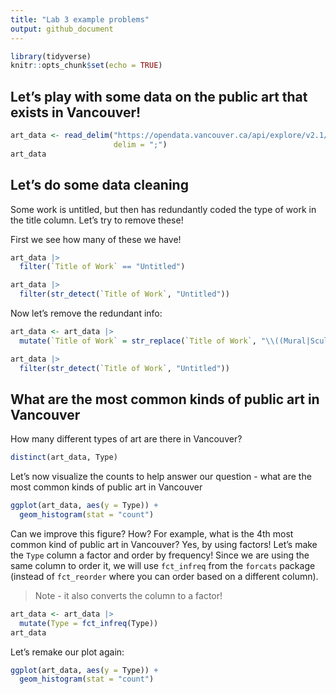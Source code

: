 ```yaml
---
title: "Lab 3 example problems"
output: github_document
---
```


```r
library(tidyverse)
knitr::opts_chunk$set(echo = TRUE)
```

## Let's play with some data on the public art that exists in Vancouver!

```r
art_data <- read_delim("https://opendata.vancouver.ca/api/explore/v2.1/catalog/datasets/public-art/exports/csv?lang=en&timezone=America%2FLos_Angeles&use_labels=true&delimiter=%3B",
                       delim = ";")
art_data
```

## Let's do some data cleaning

Some work is untitled, but then has redundantly coded the type of work in the title column.
Let's try to remove these!

First we see how many of these we have!

```r
art_data |> 
  filter(`Title of Work` == "Untitled")

art_data |> 
  filter(str_detect(`Title of Work`, "Untitled"))
```

Now let's remove the redundant info:

```r
art_data <- art_data |> 
  mutate(`Title of Work` = str_replace(`Title of Work`, "\\((Mural|Sculpture)\\)", ""))

art_data |> 
  filter(str_detect(`Title of Work`, "Untitled"))
```

## What are the most common kinds of public art in Vancouver

How many different types of art are there in Vancouver?

```r
distinct(art_data, Type)
```

Let's now visualize the counts to help answer our question - what are the most common kinds of public art in Vancouver

```r
ggplot(art_data, aes(y = Type)) +
  geom_histogram(stat = "count")
```

Can we improve this figure? How? For example, what is the 4th most common kind of public art in Vancouver?
Yes, by using factors! Let's make the `Type` column a factor and order by frequency!
Since we are using the same column to order it, we will use `fct_infreq` 
from the `forcats` package (instead of `fct_reorder` where you can order based on a different column).

> Note - it also converts the column to a factor!

```r
art_data <- art_data |> 
  mutate(Type = fct_infreq(Type))
art_data
```

Let's remake our plot again:

```r
ggplot(art_data, aes(y = Type)) +
  geom_histogram(stat = "count")
```
